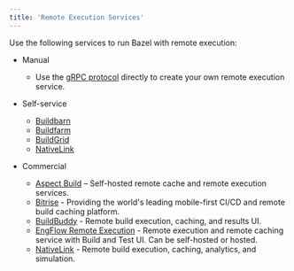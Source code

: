 ```yaml
---
title: 'Remote Execution Services'
---
```




Use the following services to run Bazel with remote execution:

*   Manual

    * Use the [gRPC protocol](https://github.com/bazelbuild/remote-apis)
      directly to create your own remote execution service.

*   Self-service

    * [Buildbarn](https://github.com/buildbarn)
    * [Buildfarm](https://github.com/bazelbuild/bazel-buildfarm)
    * [BuildGrid](https://gitlab.com/BuildGrid/buildgrid)
    * [NativeLink](https://github.com/TraceMachina/nativelink)

*   Commercial

    * [Aspect Build](https://www.aspect.build/) – Self-hosted remote cache and remote execution services.
    * [Bitrise](https://bitrise.io/why/features/mobile-build-caching-for-better-build-test-performance) - Providing the world's leading mobile-first CI/CD and remote build caching platform.
    * [BuildBuddy](https://www.buildbuddy.io) - Remote build execution,
      caching, and results UI.
    * [EngFlow Remote Execution](https://www.engflow.com) - Remote execution
      and remote caching service with Build and Test UI. Can be self-hosted or hosted.
    * [NativeLink](https://github.com/TraceMachina/nativelink) - Remote build execution, caching, analytics, and simulation.
